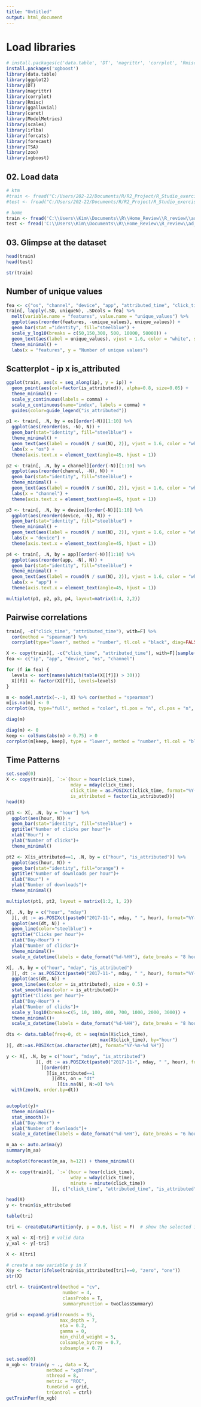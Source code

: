 ```yaml
---
title: "Untitled"
output: html_document
---
```


# Load libraries
```r
# install.packages(c('data.table', 'DT', 'magrittr', 'corrplot', 'Rmisc', 'ggalluvial', 'caret', 'ModelMetrics', 'scales', 'irlba', 'forcats', 'forecast', 'TSA', 'zoo'))
install.packages('xgboost')
library(data.table)
library(ggplot2)
library(DT)
library(magrittr)
library(corrplot)
library(Rmisc)
library(ggalluvial)
library(caret)
library(ModelMetrics)
library(scales)
library(irlba)
library(forcats)
library(forecast)
library(TSA)
library(zoo)
library(xgboost)
```

## 02. Load data
```r
# ktm
#train <- fread("C:/Users/202-22/Documents/R/R2_Project/R_Studio_exercise/data/Ad_tracking/train_sample.csv", showProgress=F)
#test <- fread("C:/Users/202-22/Documents/R/R2_Project/R_Studio_exercise/data/Ad_tracking/test.csv", showProgress=F)

# home
train <- fread('C:\\Users\\Kim\\Documents\\R\\Home_Review\\R_review\\ad_tracking\\train_sample.csv', showProgress = F)
test <- fread('C:\\Users\\Kim\\Documents\\R\\Home_Review\\R_review\\ad_tracking\\test.csv', showProgress = F)
```

## 03. Glimpse at the dataset
```r
head(train)
head(test)
```

```r
str(train)
```

## Number of unique values
```r
fea <- c("os", "channel", "device", "app", "attributed_time", "click_time", "ip")
train[, lapply(.SD, uniqueN), .SDcols = fea] %>%
  melt(variable.name = "features", value.name = "unique_values") %>%
  ggplot(aes(reorder(features, -unique_values), unique_values)) +
  geom_bar(stat ="identity", fill="steelblue") + 
  scale_y_log10(breaks = c(50,150,300, 500, 10000, 50000)) +
  geom_text(aes(label = unique_values), vjust = 1.6, color = "white", size=3.5) +
  theme_minimal() +
  labs(x = "features", y = "Number of unique values")
```

## Scatterplot - ip x is_attributed 
```r
ggplot(train, aes(x = seq_along(ip), y = ip)) +
  geom_point(aes(col=factor(is_attributed)), alpha=0.8, size=0.05) +
  theme_minimal() +
  scale_y_continuous(labels = comma) + 
  scale_x_continuous(name="index", labels = comma) +
  guides(color=guide_legend("is_attributed"))
```

```r
p1 <- train[, .N, by = os][order(-N)][1:10] %>% 
  ggplot(aes(reorder(os, -N), N)) +
  geom_bar(stat="identity", fill="steelblue") + 
  theme_minimal() +
  geom_text(aes(label = round(N / sum(N), 2)), vjust = 1.6, color = "white", size=2.5) +
  labs(x = "os") +
  theme(axis.text.x = element_text(angle=45, hjust = 1))

p2 <- train[, .N, by = channel][order(-N)][1:10] %>% 
  ggplot(aes(reorder(channel, -N), N)) +
  geom_bar(stat="identity", fill="steelblue") + 
  theme_minimal() +
  geom_text(aes(label = round(N / sum(N), 2)), vjust = 1.6, color = "white", size=2.5) +
  labs(x = "channel") +
  theme(axis.text.x = element_text(angle=45, hjust = 1))

p3 <- train[, .N, by = device][order(-N)][1:10] %>% 
  ggplot(aes(reorder(device, -N), N)) +
  geom_bar(stat="identity", fill="steelblue") + 
  theme_minimal() +
  geom_text(aes(label = round(N / sum(N), 2)), vjust = 1.6, color = "white", size=2.5) +
  labs(x = "device") +
  theme(axis.text.x = element_text(angle=45, hjust = 1))

p4 <- train[, .N, by = app][order(-N)][1:10] %>% 
  ggplot(aes(reorder(app, -N), N)) +
  geom_bar(stat="identity", fill="steelblue") + 
  theme_minimal() +
  geom_text(aes(label = round(N / sum(N), 2)), vjust = 1.6, color = "white", size=2.5) +
  labs(x = "app") +
  theme(axis.text.x = element_text(angle=45, hjust = 1))

multiplot(p1, p2, p3, p4, layout=matrix(1:4, 2,2))
```


## Pairwise correlations
```r
train[, -c("click_time", "attributed_time"), with=F] %>%
  cor(method = "spearman") %>%
  corrplot(type="lower", method = "number", tl.col = "black", diag=FALSE)
```


```r
X <- copy(train)[, -c("click_time", "attributed_time"), with=F][sample(.N, 5e4)]
fea <- c("ip", "app", "device", "os", "channel")

for (f in fea) {
  levels <- sort(names(which(table(X[[f]]) > 30)))
  X[[f]] <- factor(X[[f]], levels=levels)
}

m <- model.matrix(~.-1, X) %>% cor(method = "spearman")
m[is.na(m)] <- 0 
corrplot(m, type="full", method = "color", tl.pos = "n", cl.pos = "n", diag = T)
```

```r
diag(m)
```

```r
diag(m) <- 0
keep <- colSums(abs(m) > 0.75) > 0
corrplot(m[keep, keep], type = "lower", method = "number", tl.col = "black", diag = F, number.cex = 11/sum(keep))
```

## Time Patterns
```r
set.seed(0)
X <- copy(train)[, `:=`(hour = hour(click_time),
                        mday = mday(click_time),
                        click_time = as.POSIXct(click_time, format="%Y-%m-%d %H:%M:%S"),
                        is_attributed = factor(is_attributed))]
head(X)

```

```r
pt1 <- X[, .N, by = "hour"] %>% 
  ggplot(aes(hour, N)) + 
  geom_bar(stat="identity", fill="steelblue") + 
  ggtitle("Number of clicks per hour")+
  xlab("Hour") + 
  ylab("Number of clicks")+
  theme_minimal()

pt2 <- X[is_attributed==1, .N, by = c("hour", "is_attributed")] %>% 
  ggplot(aes(hour, N)) + 
  geom_bar(stat="identity", fill="orange") + 
  ggtitle("Number of downloads per hour")+
  xlab("Hour") + 
  ylab("Number of downloads")+
  theme_minimal()

multiplot(pt1, pt2, layout = matrix(1:2, 1, 2))  
```


```r
X[, .N, by = c("hour", "mday")
  ][, dt := as.POSIXct(paste0("2017-11-", mday, " ", hour), format="%Y-%m-%d %H")] %>% 
  ggplot(aes(dt, N)) + 
  geom_line(color="steelblue") +
  ggtitle("Clicks per hour")+
  xlab("Day-Hour") + 
  ylab("Number of clicks")+
  theme_minimal()+
  scale_x_datetime(labels = date_format("%d-%HH"), date_breaks = "8 hours")
```

```r
X[, .N, by = c("hour", "mday", "is_attributed")
  ][, dt := as.POSIXct(paste0("2017-11-", mday, " ", hour), format="%Y-%m-%d %H")] %>% 
  ggplot(aes(dt, N)) + 
  geom_line(aes(color = is_attributed), size = 0.5) +
  stat_smooth(aes(color = is_attributed))+
  ggtitle("Clicks per hour")+
  xlab("Day-Hour") + 
  ylab("Number of clicks")+
  scale_y_log10(breaks=c(5, 10, 100, 400, 700, 1000, 2000, 3000)) +
  theme_minimal()+
  scale_x_datetime(labels = date_format("%d-%HH"), date_breaks = "8 hours")
```

```r
dts <- data.table(freq=0, dt = seq(min(X$click_time),
                                   max(X$click_time), by="hour")
)[, dt:=as.POSIXct(as.character(dt), format="%Y-%m-%d %H")]

y <- X[, .N, by = c("hour", "mday", "is_attributed")
           ][, dt := as.POSIXct(paste0("2017-11-", mday, " ", hour), format="%Y-%m-%d %H")
             ][order(dt)
               ][is_attributed==1
                 ][dts, on = "dt"
                   ][is.na(N), N:=0] %>% 
  with(zoo(N, order.by=dt))


autoplot(y)+
  theme_minimal()+
  stat_smooth()+
  xlab("Day-Hour") + 
  ylab("Number of downloads")+
  scale_x_datetime(labels = date_format("%d-%HH"), date_breaks = "6 hours")
```

```r
m_aa <- auto.arima(y)
summary(m_aa)

autoplot(forecast(m_aa, h=12)) + theme_minimal()
```

```r
X <- copy(train)[, `:=`(hour = hour(click_time),
                        wday = wday(click_time),
                        minute = minute(click_time))
                 ][, c("click_time", "attributed_time", "is_attributed") := NULL]

head(X)
y <- train$is_attributed
```


```r
table(tri)
```

```r
tri <- createDataPartition(y, p = 0.6, list = F)  # show the selected index

X_val <- X[-tri] # valid data
y_val <- y[-tri]

X <- X[tri]

# create a new variable y in X
X$y <- factor(ifelse(train$is_attributed[tri]==0, "zero", "one")) 
str(X)
```

```r
ctrl <- trainControl(method = "cv", 
                     number = 4,
                     classProbs = T,
                     summaryFunction = twoClassSummary)

grid <- expand.grid(nrounds = 95, 
                    max_depth = 7, 
                    eta = 0.2, 
                    gamma = 0,
                    min_child_weight = 5,
                    colsample_bytree = 0.7, 
                    subsample = 0.7)

set.seed(0)
m_xgb <- train(y ~ ., data = X,
               method = "xgbTree",
               nthread = 8,
               metric = "ROC",
               tuneGrid = grid,
               trControl = ctrl)
getTrainPerf(m_xgb)
```

```r

```

